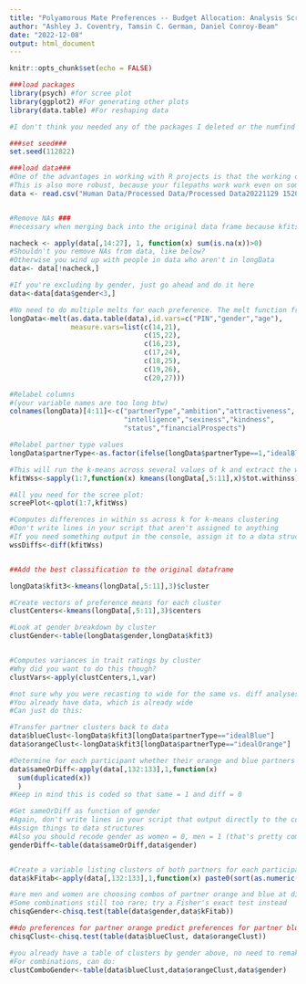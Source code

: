 ```yaml
---
title: "Polyamorous Mate Preferences -- Budget Allocation: Analysis Script"
author: "Ashley J. Coventry, Tamsin C. German, Daniel Conroy-Beam"
date: "2022-12-08"
output: html_document
---
```


```r
knitr::opts_chunk$set(echo = FALSE)

###load packages 
library(psych) #for scree plot
library(ggplot2) #For generating other plots
library(data.table) #For reshaping data

#I don't think you needed any of the packages I deleted or the numfind function

###set seed###
set.seed(112822)

```





```r

###load data###
#One of the advantages in working with R projects is that the working directory is automatically relative to the project, so you don't need to specify the complete filepath
#This is also more robust, because your filepaths work work even on someone else's computer as long as they have the project
data <- read.csv("Human Data/Processed Data/Processed Data20221129 152029.csv")


#Remove NAs ###
#necessary when merging back into the original data frame because kfits is omitting NAs. 

nacheck <- apply(data[,14:27], 1, function(x) sum(is.na(x))>0)
#Shouldn't you remove NAs from data, like below?
#Otherwise you wind up with people in data who aren't in longData
data<- data[!nacheck,]

#If you're excluding by gender, just go ahead and do it here
data<-data[data$gender<3,]

#No need to do multiple melts for each preference. The melt function from data.table can do what you want
longData<-melt(as.data.table(data),id.vars=c("PIN","gender","age"),
               measure.vars=list(c(14,21),
                                 c(15,22),
                                 c(16,23),
                                 c(17,24),
                                 c(18,25),
                                 c(19,26),
                                 c(20,27)))

#Relabel columns
#(your variable names are too long btw)
colnames(longData)[4:11]<-c("partnerType","ambition","attractiveness",
                            "intelligence","sexiness","kindness",
                            "status","financialProspects")

#Relabel partner type values
longData$partnerType<-as.factor(ifelse(longData$partnerType==1,"idealBlue","idealOrange"))


```


```r

#This will run the k-means across several values of k and extract the within ss automagically
kfitWss<-sapply(1:7,function(x) kmeans(longData[,5:11],x)$tot.withinss)

#All you need for the scree plot:
screePlot<-qplot(1:7,kfitWss)

#Computes differences in within ss across k for k-means clustering
#Don't write lines in your script that aren't assigned to anything
#If you need something output in the console, assign it to a data structure and type the data structure name in the console
wssDiffs<-diff(kfitWss)


##Add the best classification to the original dataframe

longData$kfit3<-kmeans(longData[,5:11],3)$cluster

#Create vectors of preference means for each cluster
clustCenters<-kmeans(longData[,5:11],3)$centers

#Look at gender breakdown by cluster
clustGender<-table(longData$gender,longData$kfit3)


#Computes variances in trait ratings by cluster
#Why did you want to do this though?
clustVars<-apply(clustCenters,1,var)

```



```r

#not sure why you were recasting to wide for the same vs. diff analyses
#You already have data, which is already wide
#Can just do this:

#Transfer partner clusters back to data
data$blueClust<-longData$kfit3[longData$partnerType=="idealBlue"]
data$orangeClust<-longData$kfit3[longData$partnerType=="idealOrange"]

#Determine for each participant whether their orange and blue partners are in the same cluster
data$sameOrDiff<-apply(data[,132:133],1,function(x)
  sum(duplicated(x))
  )
#Keep in mind this is coded so that same = 1 and diff = 0

#Get sameOrDiff as function of gender
#Again, don't write lines in your script that output directly to the console
#Assign things to data structures
#Also you should recode gender as women = 0, men = 1 (that's pretty common)
genderDiff<-table(data$sameOrDiff,data$gender)


#Create a variable listing clusters of both partners for each participant
data$kFitab<-apply(data[,132:133],1,function(x) paste0(sort(as.numeric(x)),collapse=","))

```


```r

#are men and women are choosing combos of partner orange and blue at diff rates?
#Some combinations still too rare; try a Fisher's exact test instead
chisqGender<-chisq.test(table(data$gender,data$kFitab))

##do preferences for partner orange predict preferences for partner blue?
chisqClust<-chisq.test(table(data$blueClust, data$orangeClust)) 

#you already have a table of clusters by gender above, no need to remake it
#For combinations, can do:
clustComboGender<-table(data$blueClust,data$orangeClust,data$gender)


```